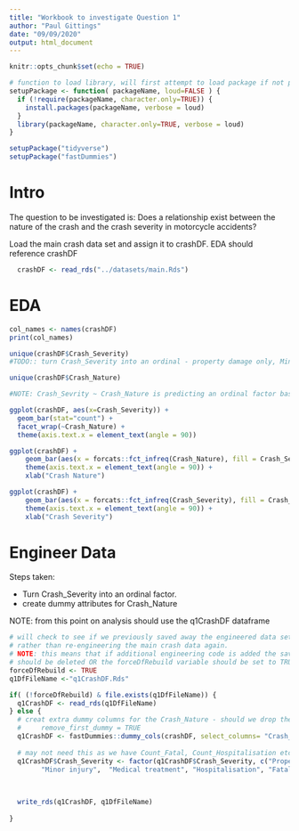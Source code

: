 ```yaml
---
title: "Workbook to investigate Question 1"
author: "Paul Gittings"
date: "09/09/2020"
output: html_document
---
```


```r
knitr::opts_chunk$set(echo = TRUE)
```

```r

# function to load library, will first attempt to load package if not present
setupPackage <- function( packageName, loud=FALSE ) {
  if (!require(packageName, character.only=TRUE)) {
    install.packages(packageName, verbose = loud)
  } 
  library(packageName, character.only=TRUE, verbose = loud)
}

setupPackage("tidyverse")
setupPackage("fastDummies")

```

# Intro

The question to be investigated is: Does a relationship exist between the nature of the crash and the crash severity in motorcycle accidents?

Load the main crash data set and assign it to crashDF. EDA should reference crashDF

```r
  crashDF <- read_rds("../datasets/main.Rds")
```

# EDA

```r
col_names <- names(crashDF)
print(col_names)
```
```r
unique(crashDF$Crash_Severity)
#TODO:: turn Crash_Severity into an ordinal - property damage only, Minor Injury, Medical treatment, Hospitalisation, Fatal

unique(crashDF$Crash_Nature)

#NOTE: Crash_Sevrity ~ Crash_Nature is predicting an ordinal factor based on a nominal one
```
```r

ggplot(crashDF, aes(x=Crash_Severity)) +
  geom_bar(stat="count") +
  facet_wrap(~Crash_Nature) +
  theme(axis.text.x = element_text(angle = 90))

```

```r

ggplot(crashDF) +
    geom_bar(aes(x = forcats::fct_infreq(Crash_Nature), fill = Crash_Severity)) +
    theme(axis.text.x = element_text(angle = 90)) +
    xlab("Crash Nature")
```

```r

ggplot(crashDF) +
    geom_bar(aes(x = forcats::fct_infreq(Crash_Severity), fill = Crash_Nature)) +
    theme(axis.text.x = element_text(angle = 90)) +
    xlab("Crash Severity")
```

# Engineer Data

Steps taken:

* Turn Crash_Severity into an ordinal factor.
* create dummy attributes for Crash_Nature

NOTE: from this point on analysis should use the q1CrashDF  dataframe

```r
# will check to see if we previously saved away the engineered data set and load it 
# rather than re-engineering the main crash data again.
# NOTE: this means that if additional engineering code is added the saved copy of q1CrashDF.Rds
# should be deleted OR the forceDfRebuild variable should be set to TRUE.
forceDfRebuild <- TRUE
q1DfFileName <-"q1CrashDF.Rds"

if( (!forceDfRebuild) & file.exists(q1DfFileName)) {
  q1CrashDF <- read_rds(q1DfFileName)
} else {
  # creat extra dummy columns for the Crash_Nature - should we drop the first one? 
  #     remove_first_dummy = TRUE
  q1CrashDF <- fastDummies::dummy_cols(crashDF, select_columns= "Crash_Nature")
 
  # may not need this as we have Count_Fatal, Count_Hospitalisation etc 
  q1CrashDF$Crash_Severity <- factor(q1CrashDF$Crash_Severity, c("Property damage only",
        "Minor injury",  "Medical treatment", "Hospitalisation", "Fatal"), ordered=TRUE)
  

   
  write_rds(q1CrashDF, q1DfFileName)
  
}
  

```